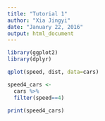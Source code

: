 ```yaml
---
title: "Tutorial 1"
author: "Xia Jingyi"
date: "January 22, 2016"
output: html_document
---
```


```r
library(ggplot2)
library(dplyr)
```

```r
qplot(speed, dist, data=cars)
```

```r
speed4_cars <-
  cars %>%
  filter(speed==4)

print(speed4_cars)

```


